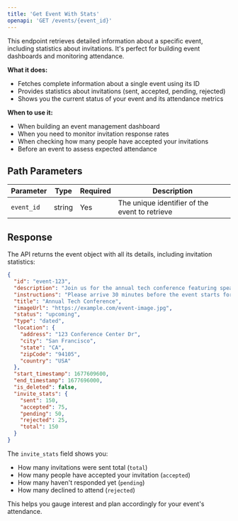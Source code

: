 ```yaml
---
title: 'Get Event With Stats'
openapi: 'GET /events/{event_id}'
---
```


This endpoint retrieves detailed information about a specific event, including statistics about invitations. It's perfect for building event dashboards and monitoring attendance.

**What it does:**
- Fetches complete information about a single event using its ID
- Provides statistics about invitations (sent, accepted, pending, rejected)
- Shows you the current status of your event and its attendance metrics

**When to use it:**
- When building an event management dashboard
- When you need to monitor invitation response rates
- When checking how many people have accepted your invitations
- Before an event to assess expected attendance

## Path Parameters

| Parameter | Type | Required | Description |
|-----------|------|----------|-------------|
| `event_id` | string | Yes | The unique identifier of the event to retrieve |

## Response

The API returns the event object with all its details, including invitation statistics:

```json
{
  "id": "event-123",
  "description": "Join us for the annual tech conference featuring speakers from top tech companies",
  "instructions": "Please arrive 30 minutes before the event starts for registration",
  "title": "Annual Tech Conference",
  "imageUrl": "https://example.com/event-image.jpg",
  "status": "upcoming",
  "type": "dated",
  "location": {
    "address": "123 Conference Center Dr",
    "city": "San Francisco",
    "state": "CA",
    "zipCode": "94105",
    "country": "USA"
  },
  "start_timestamp": 1677609600,
  "end_timestamp": 1677696000,
  "is_deleted": false,
  "invite_stats": {
    "sent": 150,
    "accepted": 75,
    "pending": 50,
    "rejected": 25,
    "total": 150
  }
}
```

The `invite_stats` field shows you:
- How many invitations were sent total (`total`)
- How many people have accepted your invitation (`accepted`)
- How many haven't responded yet (`pending`)
- How many declined to attend (`rejected`)

This helps you gauge interest and plan accordingly for your event's attendance. 